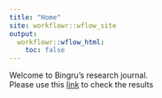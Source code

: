 ```yaml
---
title: "Home"
site: workflowr::wflow_site
output:
  workflowr::wflow_html:
    toc: false
---
```


Welcome to Bingru's research journal.  
Please use this [link](first-analysis.html) to check the results
